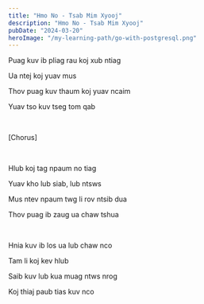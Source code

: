 ```yaml
---
title: "Hmo No - Tsab Mim Xyooj"
description: "Hmo No - Tsab Mim Xyooj"
pubDate: "2024-03-20"
heroImage: "/my-learning-path/go-with-postgresql.png"
---
```


Puag kuv ib pliag rau koj xub ntiag

Ua ntej koj yuav mus

Thov puag kuv thaum koj yuav ncaim

Yuav tso kuv tseg tom qab

<br />

[Chorus]

<br />

Hlub koj tag npaum no tiag

Yuav kho lub siab, lub ntsws

Mus ntev npaum twg li rov ntsib dua

Thov puag ib zaug ua chaw tshua

<br />

Hnia kuv ib los ua lub chaw nco

Tam li koj kev hlub

Saib kuv lub kua muag ntws nrog

Koj thiaj paub tias kuv nco
